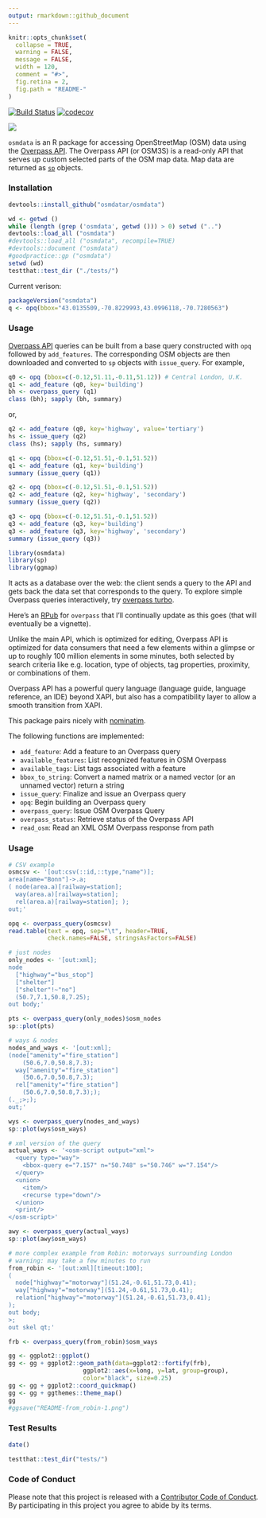 ```yaml
---
output: rmarkdown::github_document
---
```


<!-- README.md is generated from README.Rmd. Please edit that file -->

```r
knitr::opts_chunk$set(
  collapse = TRUE,
  warning = FALSE,
  message = FALSE,
  width = 120,
  comment = "#>",
  fig.retina = 2,
  fig.path = "README-"
)
```


[![Build Status](https://travis-ci.org/osmdatar/osmdata.svg?branch=master)](https://travis-ci.org/osmdatar/osmdata) [![codecov](https://codecov.io/gh/osmdatar/osmdata/branch/master/graph/badge.svg)](https://codecov.io/gh/osmdatar/osmdata)


![](./fig/title.png)


`osmdata` is an R package for accessing OpenStreetMap (OSM) data using the
[Overpass API](http://wiki.openstreetmap.org/wiki/Overpass_API).  The Overpass
API (or OSM3S) is a read-only API that serves up custom selected
parts of the OSM map data. Map data are returned as
[`sp`](https://cran.r-project.org/package=sp) objects.

### Installation

```r
devtools::install_github("osmdatar/osmdata")
```
```r
wd <- getwd ()
while (length (grep ('osmdata', getwd ())) > 0) setwd ("..")
devtools::load_all ("osmdata")
#devtools::load_all ("osmdata", recompile=TRUE)
#devtools::document ("osmdata")
#goodpractice::gp ("osmdata")
setwd (wd)
testthat::test_dir ("./tests/")
```
Current verison:
```r
packageVersion("osmdata")
q <- opq(bbox="43.0135509,-70.8229993,43.0996118,-70.7280563")
```

### Usage


[Overpass API](http://wiki.openstreetmap.org/wiki/Overpass_API) queries can be
built from a base query constructed with `opq` followed by `add_features`. The
corresponding OSM objects are then downloaded and converted to `sp` objects with
`issue_query`. For example,
```r
q0 <- opq (bbox=c(-0.12,51.11,-0.11,51.12)) # Central London, U.K.
q1 <- add_feature (q0, key='building')
bh <- overpass_query (q1)
class (bh); sapply (bh, summary)
```
or,
```r
q2 <- add_feature (q0, key='highway', value='tertiary')
hs <- issue_query (q2)
class (hs); sapply (hs, summary)
```

```r
q1 <- opq (bbox=c(-0.12,51.51,-0.1,51.52)) 
q1 <- add_feature (q1, key='building')
summary (issue_query (q1))

q2 <- opq (bbox=c(-0.12,51.51,-0.1,51.52)) 
q2 <- add_feature (q2, key='highway', 'secondary')
summary (issue_query (q2))

q3 <- opq (bbox=c(-0.12,51.51,-0.1,51.52)) 
q3 <- add_feature (q3, key='building')
q3 <- add_feature (q3, key='highway', 'secondary')
summary (issue_query (q3))
```


```r
library(osmdata)
library(sp)
library(ggmap)
```

It acts as a database over the web: the client sends
a query to the API and gets back the data set that corresponds to the query.  To
explore simple Overpass queries interactively, try [overpass
turbo](http://overpass-turbo.eu/).

Here's an [RPub](http://rpubs.com/hrbrmstr/overpass) for `overpass` that I'll
continually update as this goes (that will eventually be a vignette).

Unlike the main API, which is optimized for editing, Overpass API is optimized
for data consumers that need a few elements within a glimpse or up to roughly
100 million elements in some minutes, both selected by search criteria like e.g.
location, type of objects, tag properties, proximity, or combinations of them.

Overpass API has a powerful query language (language guide, language reference,
an IDE) beyond XAPI, but also has a compatibility layer to allow a smooth
transition from XAPI.

This package pairs nicely with [nominatim](http://github.com/hrbrmstr/nominatim).

The following functions are implemented:

- `add_feature`:	Add a feature to an Overpass query
- `available_features`:	List recognized features in OSM Overpass
- `available_tags`:	List tags associated with a feature
- `bbox_to_string`:	Convert a named matrix or a named vector (or an unnamed vector) return a string
- `issue_query`:	Finalize and issue an Overpass query
- `opq`:	Begin building an Overpass query
- `overpass_query`:	Issue OSM Overpass Query
- `overpass_status`:	Retrieve status of the Overpass API
- `read_osm`:	Read an XML OSM Overpass response from path

### Usage


```r
# CSV example
osmcsv <- '[out:csv(::id,::type,"name")];
area[name="Bonn"]->.a;
( node(area.a)[railway=station];
  way(area.a)[railway=station];
  rel(area.a)[railway=station]; );
out;'

opq <- overpass_query(osmcsv)
read.table(text = opq, sep="\t", header=TRUE, 
           check.names=FALSE, stringsAsFactors=FALSE)

```

```r
# just nodes
only_nodes <- '[out:xml];
node
  ["highway"="bus_stop"]
  ["shelter"]
  ["shelter"!~"no"]
  (50.7,7.1,50.8,7.25);
out body;'

pts <- overpass_query(only_nodes)$osm_nodes
sp::plot(pts)
```

```r
# ways & nodes
nodes_and_ways <- '[out:xml];
(node["amenity"="fire_station"]
    (50.6,7.0,50.8,7.3);
  way["amenity"="fire_station"]
    (50.6,7.0,50.8,7.3);
  rel["amenity"="fire_station"]
    (50.6,7.0,50.8,7.3););
(._;>;);
out;'

wys <- overpass_query(nodes_and_ways)
sp::plot(wys$osm_ways)
```

```r
# xml version of the query
actual_ways <- '<osm-script output="xml">
  <query type="way">
    <bbox-query e="7.157" n="50.748" s="50.746" w="7.154"/>
  </query>
  <union>
    <item/>
    <recurse type="down"/>
  </union>
  <print/>
</osm-script>'

awy <- overpass_query(actual_ways)
sp::plot(awy$osm_ways)
```

```r
# more complex example from Robin: motorways surrounding London
# warning: may take a few minutes to run
from_robin <- '[out:xml][timeout:100];
(
  node["highway"="motorway"](51.24,-0.61,51.73,0.41);
  way["highway"="motorway"](51.24,-0.61,51.73,0.41);
  relation["highway"="motorway"](51.24,-0.61,51.73,0.41);
);
out body;
>;
out skel qt;'

frb <- overpass_query(from_robin)$osm_ways

gg <- ggplot2::ggplot()
gg <- gg + ggplot2::geom_path(data=ggplot2::fortify(frb), 
                     ggplot2::aes(x=long, y=lat, group=group),
                     color="black", size=0.25)
gg <- gg + ggplot2::coord_quickmap()
gg <- gg + ggthemes::theme_map()
gg
#ggsave("README-from_robin-1.png")
```


### Test Results

```r
date()

testthat::test_dir("tests/")
```

### Code of Conduct

Please note that this project is released with a [Contributor Code of Conduct](CONDUCT.md). 
By participating in this project you agree to abide by its terms.
